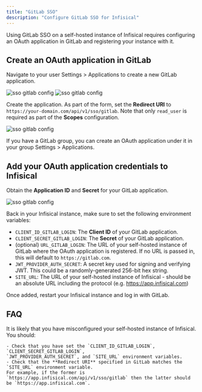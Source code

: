 ```yaml
---
title: "GitLab SSO"
description: "Configure GitLab SSO for Infisical"
---
```


Using GitLab SSO on a self-hosted instance of Infisical requires configuring an OAuth application in GitLab and registering your instance with it.

## Create an OAuth application in GitLab

Navigate to your user Settings > Applications to create a new GitLab application.

![sso gitlab config](/images/sso/gitlab/edit-profile.png) 
![sso gitlab config](/images/sso/gitlab/new-app.png) 

Create the application. As part of the form, set the **Redirect URI** to `https://your-domain.com/api/v1/sso/gitlab`.
Note that only `read_user` is required as part of the **Scopes** configuration.

![sso gitlab config](/images/sso/gitlab/new-app-form.png) 

<Note>
    If you have a GitLab group, you can create an OAuth application under it
    in your group Settings > Applications.
</Note>

## Add your OAuth application credentials to Infisical

Obtain the **Application ID** and **Secret** for your GitLab application.

![sso gitlab config](/images/sso/gitlab/credentials.png) 

Back in your Infisical instance, make sure to set the following environment variables:

- `CLIENT_ID_GITLAB_LOGIN`: The **Client ID** of your GitLab application.
- `CLIENT_SECRET_GITLAB_LOGIN`: The **Secret** of your GitLab application.
- (optional) `URL_GITLAB_LOGIN`: The URL of your self-hosted instance of GitLab where the OAuth application is registered. If no URL is passed in, this will default to `https://gitlab.com`.
- `JWT_PROVIDER_AUTH_SECRET`: A secret key used for signing and verifying JWT. This could be a randomly-generated 256-bit hex string.
- `SITE_URL`: The URL of your self-hosted instance of Infisical - should be an absolute URL including the protocol (e.g. https://app.infisical.com)
   
Once added, restart your Infisical instance and log in with GitLab.

## FAQ

<AccordionGroup>
  <Accordion title="Why is GitLab SSO not working?">
    It is likely that you have misconfigured your self-hosted instance of Infisical. You should:

    - Check that you have set the `CLIENT_ID_GITLAB_LOGIN`, `CLIENT_SECRET_GITLAB_LOGIN`, 
    `JWT_PROVIDER_AUTH_SECRET`, and `SITE_URL` environment variables.
    - Check that the **Redirect URI** specified in GitLab matches the `SITE_URL` environment variable.
    For example, if the former is `https://app.infisical.com/api/v1/sso/gitlab` then the latter should be `https://app.infisical.com`.
  </Accordion>
</AccordionGroup>